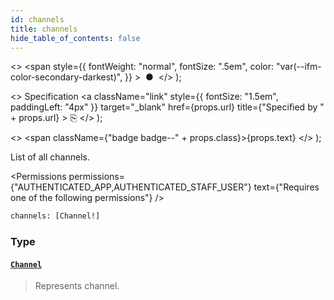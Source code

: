 ```yaml
---
id: channels
title: channels
hide_table_of_contents: false
---
```


  <>
    <span
      style={{
        fontWeight: "normal",
        fontSize: ".5em",
        color: "var(--ifm-color-secondary-darkest)",
      }}
    >
      &nbsp;●&nbsp;
    </span>
  </>
);

  <>
    Specification
    <a
      className="link"
      style={{ fontSize: "1.5em", paddingLeft: "4px" }}
      target="\_blank"
      href={props.url}
      title={"Specified by " + props.url}
    >
      ⎘
    </a>
  </>
);

  <>
    <span className={"badge badge--" + props.class}>{props.text}</span>
  </>
);

List of all channels.

<Permissions
  permissions={"AUTHENTICATED_APP,AUTHENTICATED_STAFF_USER"}
  text={"Requires one of the following permissions"}
/>

```graphql
channels: [Channel!]
```

### Type

#### [`Channel`](../../../api-reference/channels/objects/channel) <Badge class="secondary" text="object"/>

> Represents channel.

